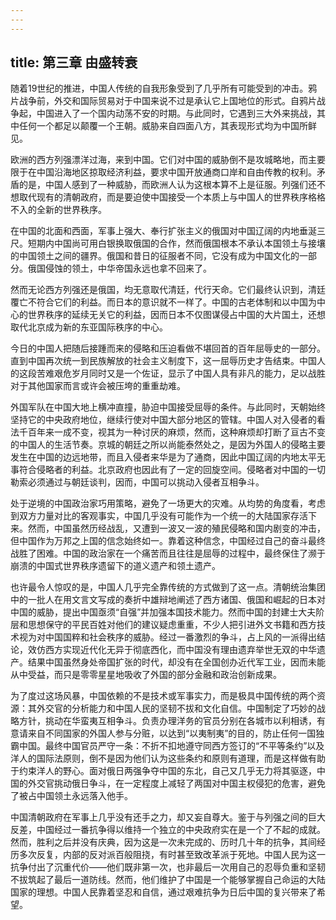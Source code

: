 ```yaml
---
---
---
```

title: 第三章 由盛转衰
---




随着19世纪的推进，中国人传统的自我形象受到了几乎所有可能受到的冲击。鸦片战争前，外交和国际贸易对于中国来说不过是承认它上国地位的形式。自鸦片战争起，中国进入了一个国内动荡不安的时期。与此同时，它遇到三大外来挑战，其中任何一个都足以颠覆一个王朝。威胁来自四面八方，其表现形式均为中国所鲜见。

欧洲的西方列强漂洋过海，来到中国。它们对中国的威胁倒不是攻城略地，而主要限于在中国沿海地区掠取经济利益，要求中国开放通商口岸和自由传教的权利。矛盾的是，中国人感到了一种威胁，而欧洲人认为这根本算不上是征服。列强们还不想取代现有的清朝政府，而是要迫使中国接受一个本质上与中国人的世界秩序格格不入的全新的世界秩序。

在中国的北面和西面，军事上强大、奉行扩张主义的俄国对中国辽阔的内地垂涎三尺。短期内中国尚可用白银换取俄国的合作，然而俄国根本不承认本国领土与接壤的中国领土之间的疆界。俄国和昔日的征服者不同，它没有成为中国文化的一部分。俄国侵蚀的领土，中华帝国永远也拿不回来了。

然而无论西方列强还是俄国，均无意取代清廷，代行天命。它们最终认识到，清廷覆亡不符合它们的利益。而日本的意识就不一样了。中国的古老体制和以中国为中心的世界秩序的延续无关它的利益，因而日本不仅图谋侵占中国的大片国土，还想取代北京成为新的东亚国际秩序的中心。

今日的中国人把随后接踵而来的侵略和压迫看做不堪回首的百年屈辱史的一部分。直到中国再次统一到民族解放的社会主义制度下，这一屈辱历史才告结束。中国人的这段苦难艰危岁月同时又是一个佐证，显示了中国人具有非凡的能力，足以战胜对于其他国家而言或许会被压垮的重重劫难。

外国军队在中国大地上横冲直撞，胁迫中国接受屈辱的条件。与此同时，天朝始终坚持它的中央政府地位，继续行使对中国大部分地区的管辖。中国人对入侵者的看法千百年来一成不变，视其为一种讨厌的麻烦，然而，这种麻烦却打断了亘古不变的中国人的生活节奏。京城的朝廷之所以尚能泰然处之，是因为外国人的侵略主要发生在中国的边远地带，而且入侵者来华是为了通商，因此中国辽阔的内地太平无事符合侵略者的利益。北京政府也因此有了一定的回旋空间。侵略者对中国的一切勒索必须通过与朝廷谈判，因而，中国可以挑动入侵者互相争斗。

处于逆境的中国政治家巧用策略，避免了一场更大的灾难。从均势的角度看，考虑到双方力量对比的客观事实，中国几乎没有可能作为一个统一的大陆国家存活下来。然而，中国虽然历经战乱，又遭到一波又一波的殖民侵略和国内剧变的冲击，但中国作为万邦之上国的信念始终如一。靠着这种信念，中国经过自己的奋斗最终战胜了困难。中国的政治家在一个痛苦而且往往是屈辱的过程中，最终保住了濒于崩溃的中国式世界秩序遗留下的道义遗产和领土遗产。

也许最令人惊叹的是，中国人几乎完全靠传统的方式做到了这一点。清朝统治集团中的一批人在用文言文写成的奏折中雄辩地阐述了西方诸国、俄国和崛起的日本对中国的威胁，提出中国亟须“自强”并加强本国技术能力。然而中国的封建士大夫阶层和思想保守的平民百姓对他们的建议疑虑重重，不少人把引进外文书籍和西方技术视为对中国国粹和社会秩序的威胁。经过一番激烈的争斗，占上风的一派得出结论，效仿西方实现近代化无异于彻底西化，而中国没有理由遗弃举世无双的中华遗产。结果中国虽然身处帝国扩张的时代，却没有在全国创办近代军工业，因而未能从中受益，而只是零零星星地吸收了外国的部分金融和政治创新成果。

为了度过这场风暴，中国依赖的不是技术或军事实力，而是极具中国传统的两个资源：其外交官的分析能力和中国人民的坚韧不拔和文化自信。中国制定了巧妙的战略方针，挑动在华蛮夷互相争斗。负责办理洋务的官员分别在各城市以利相诱，有意请来自不同国家的外国人参与分赃，以达到“以夷制夷”的目的，防止任何一国独霸中国。最终中国官员严守一条：不折不扣地遵守同西方签订的“不平等条约”以及洋人的国际法原则，倒不是因为他们认为这些条约和原则有道理，而是这样做有助于约束洋人的野心。面对俄日两强争夺中国的东北，自己又几乎无力将其驱逐，中国的外交官挑动俄日争斗，在一定程度上减轻了两国对中国主权侵犯的危害，避免了被占中国领土永远落入他手。

中国清朝政府在军事上几乎没有还手之力，却又妄自尊大。鉴于与列强之间的巨大反差，中国经过一番抗争得以维持一个独立的中央政府实在是一个了不起的成就。然而，胜利之后并没有庆典，因为这是一次未完成的、历时几十年的抗争，其间经历多次反复，内部的反对派百般阻挠，有时甚至致改革派于死地。中国人民为这一抗争付出了沉重代价——他们既非第一次，也非最后一次用自己的忍辱负重和坚韧不拔筑起了最后一道防线。然而，他们维护了中国是一个能够掌握自己命运的大陆国家的理想。中国人民靠着坚忍和自信，通过艰难抗争为日后中国的复兴带来了希望。